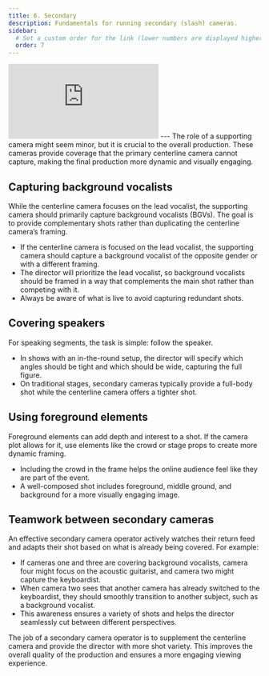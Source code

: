 ```yaml
---
title: 6. Secondary
description: Fundamentals for running secondary (slash) cameras.
sidebar:
  # Set a custom order for the link (lower numbers are displayed higher up)
  order: 7
---
```

<iframe id="kmsembed-1_f12zxe69" src="https://watch.liberty.edu/embed/secure/iframe/entryId/1_f12zxe69/uiConfId/52537662/st/0" class="kmsembed" allowfullscreen webkitallowfullscreen mozAllowFullScreen allow="autoplay *; fullscreen *; encrypted-media *" referrerPolicy="no-referrer-when-downgrade" sandbox="allow-downloads allow-forms allow-same-origin allow-scripts allow-top-navigation allow-pointer-lock allow-popups allow-modals allow-orientation-lock allow-popups-to-escape-sandbox allow-presentation allow-top-navigation-by-user-activation" frameborder="0" title="6 | Secondary Cameras"></iframe>
---
The role of a supporting camera might seem minor, but it is crucial to the overall production. These cameras provide coverage that the primary centerline camera cannot capture, making the final production more dynamic and visually engaging.

## Capturing background vocalists

While the centerline camera focuses on the lead vocalist, the supporting camera should primarily capture background vocalists (BGVs). The goal is to provide complementary shots rather than duplicating the centerline camera’s framing.

- If the centerline camera is focused on the lead vocalist, the supporting camera should capture a background vocalist of the opposite gender or with a different framing.  
- The director will prioritize the lead vocalist, so background vocalists should be framed in a way that complements the main shot rather than competing with it.  
- Always be aware of what is live to avoid capturing redundant shots.  

## Covering speakers

For speaking segments, the task is simple: follow the speaker. 

- In shows with an in-the-round setup, the director will specify which angles should be tight and which should be wide, capturing the full figure.  
- On traditional stages, secondary cameras typically provide a full-body shot while the centerline camera offers a tighter shot.  

## Using foreground elements

Foreground elements can add depth and interest to a shot. If the camera plot allows for it, use elements like the crowd or stage props to create more dynamic framing.

- Including the crowd in the frame helps the online audience feel like they are part of the event.  
- A well-composed shot includes foreground, middle ground, and background for a more visually engaging image.  

## Teamwork between secondary cameras

An effective secondary camera operator actively watches their return feed and adapts their shot based on what is already being covered. For example:

- If cameras one and three are covering background vocalists, camera four might focus on the acoustic guitarist, and camera two might capture the keyboardist.  
- When camera two sees that another camera has already switched to the keyboardist, they should smoothly transition to another subject, such as a background vocalist.  
- This awareness ensures a variety of shots and helps the director seamlessly cut between different perspectives.  

The job of a secondary camera operator is to supplement the centerline camera and provide the director with more shot variety. This improves the overall quality of the production and ensures a more engaging viewing experience.